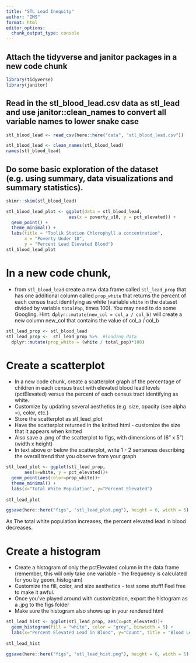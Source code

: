 ```yaml
---
title: "STL Lead Inequity"
author: "IMS"
format: html
editor_options: 
  chunk_output_type: console
---
```


## Attach the tidyverse and janitor packages in a new code chunk

```r
library(tidyverse)
library(janitor)
```

## Read in the stl_blood_lead.csv data as stl_lead and use janitor::clean_names to convert all variable names to lower snake case

```r
stl_blood_lead <- read_csv(here::here("data", "stl_blood_lead.csv"))

stl_blood_lead <- clean_names(stl_blood_lead)
names(stl_blood_lead)
```

## Do some basic exploration of the dataset (e.g. using summary, data visualizations and summary statistics).

```r
skimr::skim(stl_blood_lead)
```

```r
stl_blood_lead_plot <- ggplot(data = stl_blood_lead,
                        aes(x = poverty_u18, y = pct_elevated)) +
  geom_point() +
  theme_minimal() +
  labs(title = "Toolik Station Chlorophyll a concentration",
       x = "Poverty Under 18",
       y = "Percent Lead Elevated Blood")
stl_blood_lead_plot
```


# In a new code chunk,
- from `stl_blood_lead` create a new data frame called `stl_lead_prop` that has one additional column called `prop_white` that returns the percent of each census tract identifying as white (variable `white` in the dataset divided by variable `totalPop`, times 100). You may need to do some Googling. Hint: d`plyr::mutate(new_col = col_a / col_b)` will create a new column new_col that contains the value of col_a / col_b

```r
stl_lead_prop <- stl_blood_lead
stl_lead_prop <-  stl_lead_prop %>%  #loading data 
  dplyr::mutate(prop_white = (white / total_pop)*100)

```

# Create a scatterplot
- In a new code chunk, create a scatterplot graph of the percentage of children in each census tract with elevated blood lead levels (pctElevated) versus the percent of each census tract identifying as white.
- Customize by updating several aesthetics (e.g. size, opacity (see alpha =), color, etc.)
- Store the scatterplot as stl_lead_plot
- Have the scatterplot returned in the knitted html - customize the size that it appears when knitted
- Also save a .png of the scatterplot to figs, with dimensions of (6” x 5”) (width x height)
- In text above or below the scatterplot, write 1 - 2 sentences describing the overall trend that you observe from your graph


```r
stl_lead_plot <- ggplot(stl_lead_prop, 
       aes(x=white, y = pct_elevated))+
  geom_point(aes(color=prop_white))+
  theme_minimal() +
  labs(x="Total White Population", y="Percent Elevated")
  
stl_lead_plot

ggsave(here::here("figs", "stl_lead_plot.png"), height = 6, width = 5)
```

As The total white population increases, the percent elevated lead in blood decreases.

# Create a histogram
- Create a histogram of only the pctElevated column in the data frame (remember, this will only take one variable - the frequency is calculated for you by geom_histogram)
- Customize the fill, color, and size aesthetics - test some stuff! Feel free to make it awful.
- Once you’ve played around with customization, export the histogram as a .jpg to the figs folder
- Make sure the histogram also shows up in your rendered html

```r
stl_lead_hist <- ggplot(stl_lead_prop, aes(x=pct_elevated))+
  geom_histogram(fill = "white", color = "grey", binwidth = 5) +
  labs(x="Percent Elevated Lead in Blood", y="Count", title = "Blood Lead Hist")
  
stl_lead_hist

ggsave(here::here("figs", "stl_lead_hist.png"), height = 6, width = 5)
```

